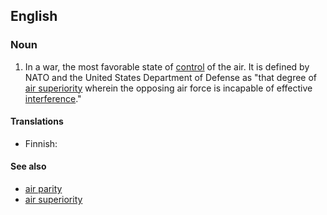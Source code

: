 {{wikipedia}}
==English==

===Noun===
{{en-noun|sg=[[air]] [[supremacy]]|air supremacies}}

# In a war, the most favorable state of [[control]] of the air. It is defined by NATO and the United States Department of Defense as "that degree of [[air superiority]] wherein the opposing air force is incapable of effective [[interference]]."

====Translations====
{{trans-top|most favorable state of control of the air}}
* Finnish: {{t-|fi|ilmaherruus}}
{{trans-mid}}
{{trans-bottom}}

====See also====
* [[air parity]]
* [[air superiority]]